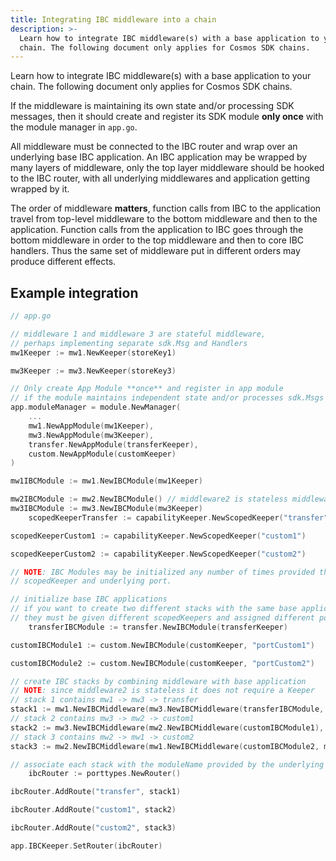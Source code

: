 ```yaml
---
title: Integrating IBC middleware into a chain
description: >-
  Learn how to integrate IBC middleware(s) with a base application to your
  chain. The following document only applies for Cosmos SDK chains.
---
```


Learn how to integrate IBC middleware(s) with a base application to your chain. The following document only applies for Cosmos SDK chains.

If the middleware is maintaining its own state and/or processing SDK messages, then it should create and register its SDK module **only once** with the module manager in `app.go`.

All middleware must be connected to the IBC router and wrap over an underlying base IBC application. An IBC application may be wrapped by many layers of middleware, only the top layer middleware should be hooked to the IBC router, with all underlying middlewares and application getting wrapped by it.

The order of middleware **matters**, function calls from IBC to the application travel from top-level middleware to the bottom middleware and then to the application. Function calls from the application to IBC goes through the bottom middleware in order to the top middleware and then to core IBC handlers. Thus the same set of middleware put in different orders may produce different effects.

## Example integration

```go expandable
// app.go

// middleware 1 and middleware 3 are stateful middleware, 
// perhaps implementing separate sdk.Msg and Handlers
mw1Keeper := mw1.NewKeeper(storeKey1)

mw3Keeper := mw3.NewKeeper(storeKey3)

// Only create App Module **once** and register in app module
// if the module maintains independent state and/or processes sdk.Msgs
app.moduleManager = module.NewManager(
    ...
    mw1.NewAppModule(mw1Keeper),
    mw3.NewAppModule(mw3Keeper),
    transfer.NewAppModule(transferKeeper),
    custom.NewAppModule(customKeeper)
)

mw1IBCModule := mw1.NewIBCModule(mw1Keeper)

mw2IBCModule := mw2.NewIBCModule() // middleware2 is stateless middleware
mw3IBCModule := mw3.NewIBCModule(mw3Keeper)
    scopedKeeperTransfer := capabilityKeeper.NewScopedKeeper("transfer")

scopedKeeperCustom1 := capabilityKeeper.NewScopedKeeper("custom1")

scopedKeeperCustom2 := capabilityKeeper.NewScopedKeeper("custom2")

// NOTE: IBC Modules may be initialized any number of times provided they use a separate
// scopedKeeper and underlying port.

// initialize base IBC applications
// if you want to create two different stacks with the same base application,
// they must be given different scopedKeepers and assigned different ports.
    transferIBCModule := transfer.NewIBCModule(transferKeeper)

customIBCModule1 := custom.NewIBCModule(customKeeper, "portCustom1")

customIBCModule2 := custom.NewIBCModule(customKeeper, "portCustom2")

// create IBC stacks by combining middleware with base application
// NOTE: since middleware2 is stateless it does not require a Keeper
// stack 1 contains mw1 -> mw3 -> transfer
stack1 := mw1.NewIBCMiddleware(mw3.NewIBCMiddleware(transferIBCModule, mw3Keeper), mw1Keeper)
// stack 2 contains mw3 -> mw2 -> custom1
stack2 := mw3.NewIBCMiddleware(mw2.NewIBCMiddleware(customIBCModule1), mw3Keeper)
// stack 3 contains mw2 -> mw1 -> custom2
stack3 := mw2.NewIBCMiddleware(mw1.NewIBCMiddleware(customIBCModule2, mw1Keeper))

// associate each stack with the moduleName provided by the underlying scopedKeeper
    ibcRouter := porttypes.NewRouter()

ibcRouter.AddRoute("transfer", stack1)

ibcRouter.AddRoute("custom1", stack2)

ibcRouter.AddRoute("custom2", stack3)

app.IBCKeeper.SetRouter(ibcRouter)
```
